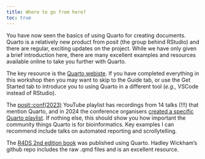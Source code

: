 ```yaml
---
title: Where to go from here?
toc: true
---
```


You have now seen the basics of using Quarto for creating documents. Quarto is a relatively new product from posit (the group behind RStudio) and there are regular, exciting updates on the project. While we have only given a brief introduction here, there are many excellent examples and resources available online to take you further with Quarto.

The key resource is the [Quarto webiste](https://quarto.org/). If you have completed everything in this workshop then you may want to skip to the Guide tab, or use the Get Started tab to introduce you to using Quarto in a different tool (*e.g.,* VSCode instead of RStudio). 

The [posit::conf(2023)](https://www.youtube.com/playlist?list=PL9HYL-VRX0oRFZslRGHwHuwea7SvAATHp) YouTube playlist has recordings from 14 talks (!!!) that mention Quarto, and in 2024 the conference organisers [created a specific Quarto playlist](https://www.youtube.com/playlist?list=PLNUVZZ6hfXX1Y4Is-SbbMF_HutRDJBwiO). If nothing else, this should show you how important the community things Quarto is for bioinformatics. Key examples I can recommend include talks on automated reporting and scrollytelling. 

The [R4DS 2nd edition book](https://r4ds.hadley.nz/) was published using Quarto. Hadley Wickham's github repo includes the raw .qmd files and is an excellent resource.

